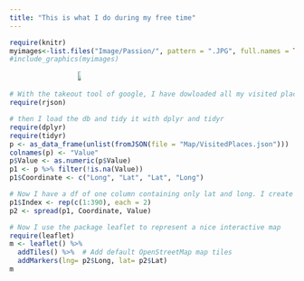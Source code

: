 ```yaml
---
title: "This is what I do during my free time"
---
```

```r
require(knitr)
myimages<-list.files("Image/Passion/", pattern = ".JPG", full.names = TRUE)
#include_graphics(myimages)
```

<MARQUEE style="width:25%;" scrollamount="8">
<IMG src="Image/Passion/GlobeTrotter.JPG">
<IMG src="Image/Passion/Fire.JPG">
</MARQUEE>

```r
# With the takeout tool of google, I have dowloaded all my visited place from my google map. The file format is json. To open it in R I require the rjson package
require(rjson)

# then I load the db and tidy it with dplyr and tidyr 
require(dplyr)
require(tidyr)
p <- as_data_frame(unlist(fromJSON(file = "Map/VisitedPlaces.json")))
colnames(p) <- "Value"
p$Value <- as.numeric(p$Value)
p1 <- p %>% filter(!is.na(Value))
p1$Coordinate <- c("Long", "Lat", "Lat", "Long")

# Now I have a df of one column containing only lat and long. I create an index column representating the location in number. Then I spread Coordinate column to make the df tidy
p1$Index <- rep(c(1:390), each = 2)
p2 <- spread(p1, Coordinate, Value)

# Now I use the package leaflet to represent a nice interactive map
require(leaflet)
m <- leaflet() %>%
  addTiles() %>%  # Add default OpenStreetMap map tiles
  addMarkers(lng= p2$Long, lat= p2$Lat) 
m
```
